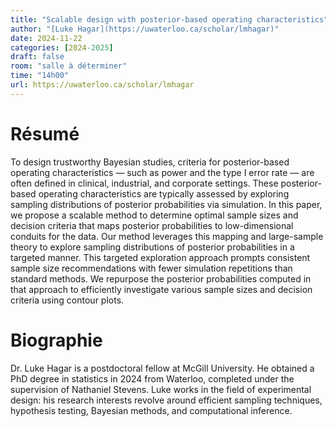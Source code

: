 ```yaml
---
title: "Scalable design with posterior-based operating characteristics"
author: "[Luke Hagar](https://uwaterloo.ca/scholar/lmhagar)"
date: 2024-11-22
categories: [2024-2025]
draft: false
room: "salle à déterminer"
time: "14h00"
url: https://uwaterloo.ca/scholar/lmhagar
---
```


# Résumé



To design trustworthy Bayesian studies, criteria for posterior-based operating characteristics --- such as power and the type I error rate --- are often defined in clinical, industrial, and corporate settings. These posterior-based operating characteristics are typically assessed by exploring sampling distributions of posterior probabilities via simulation. In this paper, we propose a scalable method to determine optimal sample sizes and decision criteria that maps posterior probabilities to low-dimensional conduits for the data. Our method leverages this mapping and large-sample theory to explore sampling distributions of posterior probabilities in a targeted manner. This targeted exploration approach prompts consistent sample size recommendations with fewer simulation repetitions than standard methods. We repurpose the posterior probabilities computed in that approach to efficiently investigate various sample sizes and decision criteria using contour plots.

# Biographie

Dr. Luke Hagar is a postdoctoral fellow at McGill University. He obtained a PhD degree in statistics in 2024 from Waterloo, completed under the supervision of Nathaniel Stevens. Luke works in the field of experimental design: his research interests revolve around  efficient sampling techniques, hypothesis testing, Bayesian methods, and computational inference.
